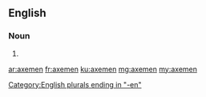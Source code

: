 ==English==

===Noun===
{{head|en|plural}}

# {{plural of|axeman|lang=en}}

[[Category:English plurals ending in "-en"]]

[[ar:axemen]]
[[fr:axemen]]
[[ku:axemen]]
[[mg:axemen]]
[[my:axemen]]